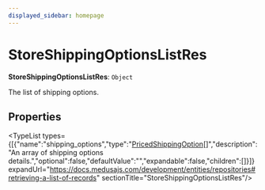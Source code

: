 ```yaml
---
displayed_sidebar: homepage
---
```



# StoreShippingOptionsListRes

 **StoreShippingOptionsListRes**: `Object`

The list of shipping options.

## Properties

<TypeList types={[{"name":"shipping_options","type":"[PricedShippingOption](medusa.PricedShippingOption.mdx)[]","description":"An array of shipping options details.","optional":false,"defaultValue":"","expandable":false,"children":[]}]} expandUrl="https://docs.medusajs.com/development/entities/repositories#retrieving-a-list-of-records" sectionTitle="StoreShippingOptionsListRes"/>
